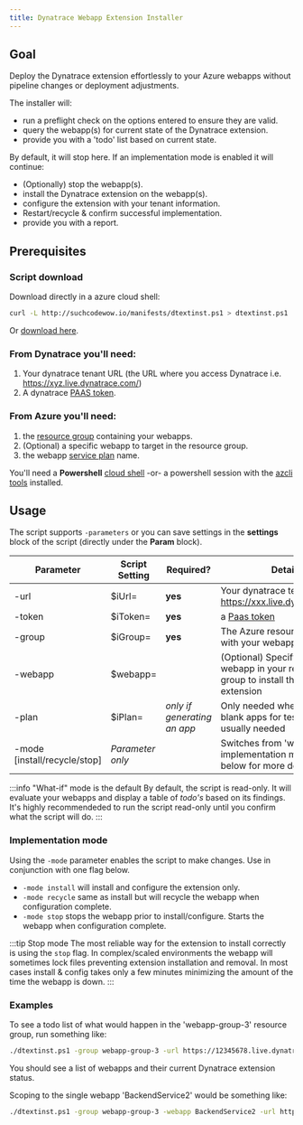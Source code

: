```yaml
---
title: Dynatrace Webapp Extension Installer
---
```


## Goal

Deploy the Dynatrace extension effortlessly to your Azure webapps without pipeline changes or deployment adjustments.

The installer will:

- run a preflight check on the options entered to ensure they are valid.
- query the webapp(s) for current state of the Dynatrace extension.
- provide you with a 'todo' list based on current state.

By default, it will stop here. If an implementation mode is enabled it will continue:

- (Optionally) stop the webapp(s).
- install the Dynatrace extension on the webapp(s).
- configure the extension with your tenant information.
- Restart/recycle & confirm successful implementation.
- provide you with a report.

## Prerequisites

### Script download

Download directly in a azure cloud shell:

```bash
curl -L http://suchcodewow.io/manifests/dtextinst.ps1 > dtextinst.ps1
```

Or [download here](https://suchcodewow.io/manifests/dtextinst.ps1).

### From Dynatrace you'll need:

1. Your dynatrace tenant URL (the URL where you access Dynatrace i.e. https://xyz.live.dynatrace.com/)
1. A dynatrace [PAAS token](https://www.dynatrace.com/support/help/get-started/access-tokens).

### From Azure you'll need:

1. the [resource group](https://docs.microsoft.com/en-us/azure/azure-resource-manager/management/manage-resource-groups-portal) containing your webapps.
1. (Optional) a specific webapp to target in the resource group.
1. the webapp [service plan](https://docs.microsoft.com/en-us/azure/app-service/overview-hosting-plans) name.

You'll need a **Powershell** [cloud shell](http://portal.azure.com/#cloudshell) -or- a powershell session with the [azcli tools](https://docs.microsoft.com/en-us/cli/azure/install-azure-cli-windows?tabs=azure-cli) installed.

## Usage

The script supports `-parameters` or you can save settings in the **settings** block of the script (directly under the **Param** block).

| Parameter                    | Script Setting   | Required?                   | Details                                                                                      |
| ---------------------------- | ---------------- | --------------------------- | -------------------------------------------------------------------------------------------- |
| -url                         | $iUrl=           | **yes**                     | Your dynatrace tenant i.e. https://xxx.live.dynatrace.com/                                   |
| -token                       | $iToken=         | **yes**                     | a [Paas token](https://www.dynatrace.com/support/help/get-started/access-tokens)             |
| -group                       | $iGroup=         | **yes**                     | The Azure resource group with your webapps                                                   |
| -webapp                      | $webapp=         |                             | (Optional) Specify a single webapp in your resource group to install the Dynatrace extension |
| -plan                        | $iPlan=          | _only if generating an app_ | Only needed when generating blank apps for testing- not usually needed                       |
| -mode [install/recycle/stop] | _Parameter only_ |                             | Switches from 'what-if' to implementation mode. See below for more detail                    |

:::info "What-if" mode is the default
By default, the script is read-only. It will evaluate your webapps and display a table of _todo's_ based on its findings. It's highly recommendeded to run the script read-only until you confirm what the script will do.
:::

### Implementation mode

Using the `-mode` parameter enables the script to make changes. Use in conjunction with one flag below.

- `-mode install` will install and configure the extension only.
- `-mode recycle` same as install but will recycle the webapp when configuration complete.
- `-mode stop` stops the webapp prior to install/configure. Starts the webapp when configuration complete.

:::tip Stop mode
The most reliable way for the extension to install correctly is using the `stop` flag. In complex/scaled environments the webapp will sometimes lock files preventing extension installation and removal. In most cases install & config takes only a few minutes minimizing the amount of the time the webapp is down.
:::

### Examples

To see a todo list of what would happen in the 'webapp-group-3' resource group, run something like:

```bash
./dtextinst.ps1 -group webapp-group-3 -url https://12345678.live.dynatrace.com -token dt0c1.AlfeFigjkbE1VC33Csa
```

You should see a list of webapps and their current Dynatrace extension status.

Scoping to the single webapp 'BackendService2' would be something like:

```bash
./dtextinst.ps1 -group webapp-group-3 -webapp BackendService2 -url https://12345678.live.dynatrace.com -token dt0c1.AlfeFigjkbE1VC33Csa
```
